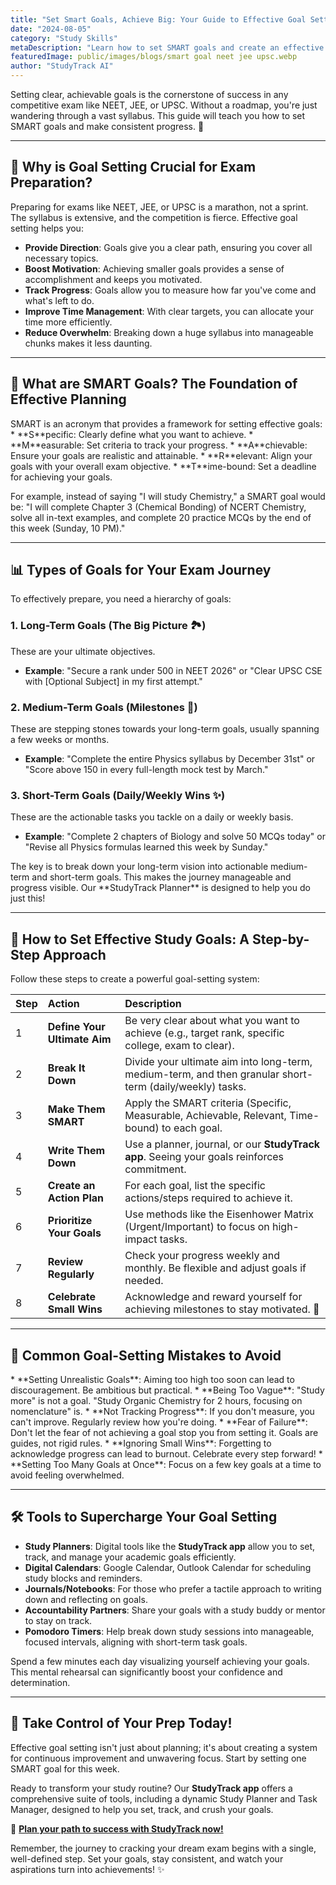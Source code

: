 ```yaml
---
title: "Set Smart Goals, Achieve Big: Your Guide to Effective Goal Setting for NEET, JEE & UPSC"
date: "2024-08-05"
category: "Study Skills"
metaDescription: "Learn how to set SMART goals and create an effective study plan for NEET, JEE, or UPSC. Your guide to breaking down big targets and achieving success."
featuredImage: public/images/blogs/smart goal neet jee upsc.webp
author: "StudyTrack AI"
---
```


Setting clear, achievable goals is the cornerstone of success in any competitive exam like NEET, JEE, or UPSC. Without a roadmap, you're just wandering through a vast syllabus. This guide will teach you how to set SMART goals and make consistent progress. 🎯

---

## 🌟 Why is Goal Setting Crucial for Exam Preparation?

Preparing for exams like NEET, JEE, or UPSC is a marathon, not a sprint. The syllabus is extensive, and the competition is fierce. Effective goal setting helps you:

*   **Provide Direction**: Goals give you a clear path, ensuring you cover all necessary topics.
*   **Boost Motivation**: Achieving smaller goals provides a sense of accomplishment and keeps you motivated.
*   **Track Progress**: Goals allow you to measure how far you've come and what's left to do.
*   **Improve Time Management**: With clear targets, you can allocate your time more efficiently.
*   **Reduce Overwhelm**: Breaking down a huge syllabus into manageable chunks makes it less daunting.

---

## 🤔 What are SMART Goals? The Foundation of Effective Planning

<Info title="Understanding SMART Goals">
SMART is an acronym that provides a framework for setting effective goals:
*   **S**pecific: Clearly define what you want to achieve.
*   **M**easurable: Set criteria to track your progress.
*   **A**chievable: Ensure your goals are realistic and attainable.
*   **R**elevant: Align your goals with your overall exam objective.
*   **T**ime-bound: Set a deadline for achieving your goals.
</Info>

For example, instead of saying "I will study Chemistry," a SMART goal would be: "I will complete Chapter 3 (Chemical Bonding) of NCERT Chemistry, solve all in-text examples, and complete 20 practice MCQs by the end of this week (Sunday, 10 PM)."

---

## 📊 Types of Goals for Your Exam Journey

To effectively prepare, you need a hierarchy of goals:

### 1. Long-Term Goals (The Big Picture 🏞️)
These are your ultimate objectives.
*   **Example**: "Secure a rank under 500 in NEET 2026" or "Clear UPSC CSE with [Optional Subject] in my first attempt."

### 2. Medium-Term Goals (Milestones 🚩)
These are stepping stones towards your long-term goals, usually spanning a few weeks or months.
*   **Example**: "Complete the entire Physics syllabus by December 31st" or "Score above 150 in every full-length mock test by March."

### 3. Short-Term Goals (Daily/Weekly Wins ✨)
These are the actionable tasks you tackle on a daily or weekly basis.
*   **Example**: "Complete 2 chapters of Biology and solve 50 MCQs today" or "Revise all Physics formulas learned this week by Sunday."

<Tip title="Break It Down!">
The key is to break down your long-term vision into actionable medium-term and short-term goals. This makes the journey manageable and progress visible. Our **StudyTrack Planner** is designed to help you do just this!
</Tip>

---

## 📝 How to Set Effective Study Goals: A Step-by-Step Approach

Follow these steps to create a powerful goal-setting system:

| Step | Action                       | Description                                                                                                |
| :--- | :--------------------------- | :--------------------------------------------------------------------------------------------------------- |
| 1    | **Define Your Ultimate Aim** | Be very clear about what you want to achieve (e.g., target rank, specific college, exam to clear).         |
| 2    | **Break It Down**            | Divide your ultimate aim into long-term, medium-term, and then granular short-term (daily/weekly) tasks. |
| 3    | **Make Them SMART**          | Apply the SMART criteria (Specific, Measurable, Achievable, Relevant, Time-bound) to each goal.           |
| 4    | **Write Them Down**          | Use a planner, journal, or our **StudyTrack app**. Seeing your goals reinforces commitment.                |
| 5    | **Create an Action Plan**    | For each goal, list the specific actions/steps required to achieve it.                                     |
| 6    | **Prioritize Your Goals**    | Use methods like the Eisenhower Matrix (Urgent/Important) to focus on high-impact tasks.                  |
| 7    | **Review Regularly**         | Check your progress weekly and monthly. Be flexible and adjust goals if needed.                            |
| 8    | **Celebrate Small Wins**     | Acknowledge and reward yourself for achieving milestones to stay motivated. 🎉                             |

---

## 🚧 Common Goal-Setting Mistakes to Avoid

<Warning title="Watch Out for These Pitfalls!">
*   **Setting Unrealistic Goals**: Aiming too high too soon can lead to discouragement. Be ambitious but practical.
*   **Being Too Vague**: "Study more" is not a goal. "Study Organic Chemistry for 2 hours, focusing on nomenclature" is.
*   **Not Tracking Progress**: If you don't measure, you can't improve. Regularly review how you're doing.
*   **Fear of Failure**: Don't let the fear of not achieving a goal stop you from setting it. Goals are guides, not rigid rules.
*   **Ignoring Small Wins**: Forgetting to acknowledge progress can lead to burnout. Celebrate every step forward!
*   **Setting Too Many Goals at Once**: Focus on a few key goals at a time to avoid feeling overwhelmed.
</Warning>

---

## 🛠️ Tools to Supercharge Your Goal Setting

*   **Study Planners**: Digital tools like the **StudyTrack app** allow you to set, track, and manage your academic goals efficiently.
*   **Digital Calendars**: Google Calendar, Outlook Calendar for scheduling study blocks and reminders.
*   **Journals/Notebooks**: For those who prefer a tactile approach to writing down and reflecting on goals.
*   **Accountability Partners**: Share your goals with a study buddy or mentor to stay on track.
*   **Pomodoro Timers**: Help break down study sessions into manageable, focused intervals, aligning with short-term task goals.

<Info title="Pro Tip: Visualize Your Success">
Spend a few minutes each day visualizing yourself achieving your goals. This mental rehearsal can significantly boost your confidence and determination.
</Info>

---

## 🚀 Take Control of Your Prep Today!

Effective goal setting isn't just about planning; it's about creating a system for continuous improvement and unwavering focus. Start by setting one SMART goal for this week.

Ready to transform your study routine?
Our **StudyTrack app** offers a comprehensive suite of tools, including a dynamic Study Planner and Task Manager, designed to help you set, track, and crush your goals.

🔗 **[Plan your path to success with StudyTrack now!](/study-planner)**

Remember, the journey to cracking your dream exam begins with a single, well-defined step. Set your goals, stay consistent, and watch your aspirations turn into achievements! ✨

